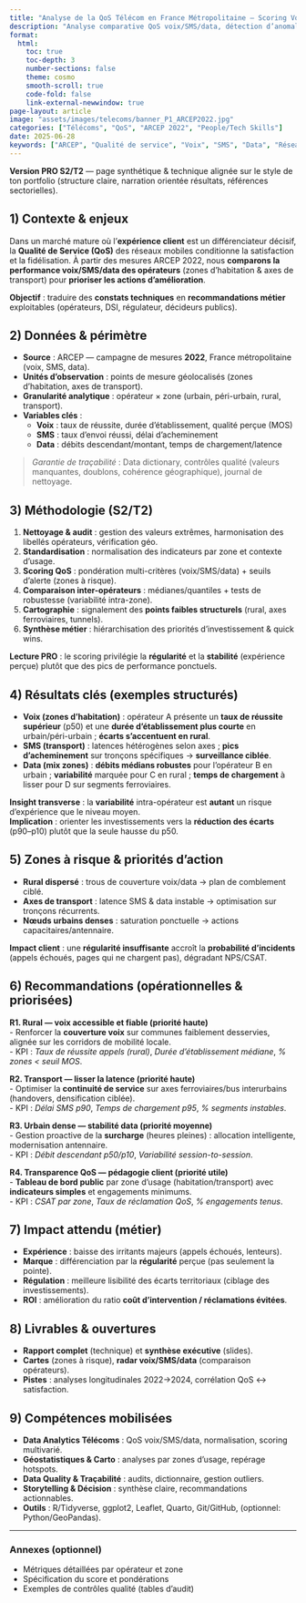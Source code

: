 ```yaml
---
title: "Analyse de la QoS Télécom en France Métropolitaine – Scoring Voix/SMS/Data – ARCEP 2022"
description: "Analyse comparative QoS voix/SMS/data, détection d’anomalies et recommandations opérationnelles alignées avec les standards internationaux."
format:
  html:
    toc: true
    toc-depth: 3
    number-sections: false
    theme: cosmo
    smooth-scroll: true
    code-fold: false
    link-external-newwindow: true
page-layout: article
image: "assets/images/telecoms/banner_P1_ARCEP2022.jpg"
categories: ["Télécoms", "QoS", "ARCEP 2022", "People/Tech Skills"]
date: 2025-06-28
keywords: ["ARCEP", "Qualité de service", "Voix", "SMS", "Data", "Réseaux mobiles", "France"]
---
```



::: {.callout-note}
**Version PRO S2/T2** — page synthétique & technique alignée sur le style de ton portfolio (structure claire, narration orientée résultats, références sectorielles).
:::

## 1) Contexte & enjeux
Dans un marché mature où l’**expérience client** est un différenciateur décisif, la **Qualité de Service (QoS)** des réseaux mobiles conditionne la satisfaction et la fidélisation. À partir des mesures ARCEP 2022, nous **comparons la performance voix/SMS/data des opérateurs** (zones d’habitation & axes de transport) pour **prioriser les actions d’amélioration**.

**Objectif** : traduire des **constats techniques** en **recommandations métier** exploitables (opérateurs, DSI, régulateur, décideurs publics).

## 2) Données & périmètre
- **Source** : ARCEP — campagne de mesures **2022**, France métropolitaine (voix, SMS, data).
- **Unités d’observation** : points de mesure géolocalisés (zones d’habitation, axes de transport).
- **Granularité analytique** : opérateur × zone (urbain, péri-urbain, rural, transport).
- **Variables clés** :
  - **Voix** : taux de réussite, durée d’établissement, qualité perçue (MOS)
  - **SMS** : taux d’envoi réussi, délai d’acheminement
  - **Data** : débits descendant/montant, temps de chargement/latence

> _Garantie de traçabilité_ : Data dictionary, contrôles qualité (valeurs manquantes, doublons, cohérence géographique), journal de nettoyage.

## 3) Méthodologie (S2/T2)
1. **Nettoyage & audit** : gestion des valeurs extrêmes, harmonisation des libellés opérateurs, vérification géo.
2. **Standardisation** : normalisation des indicateurs par zone et contexte d’usage.
3. **Scoring QoS** : pondération multi-critères (voix/SMS/data) + seuils d’alerte (zones à risque).
4. **Comparaison inter-opérateurs** : médianes/quantiles + tests de robustesse (variabilité intra-zone).
5. **Cartographie** : signalement des **points faibles structurels** (rural, axes ferroviaires, tunnels).
6. **Synthèse métier** : hiérarchisation des priorités d’investissement & quick wins.

::: {.callout-tip}
**Lecture PRO** : le scoring privilégie la **régularité** et la **stabilité** (expérience perçue) plutôt que des pics de performance ponctuels.
:::

## 4) Résultats clés (exemples structurés)
- **Voix (zones d’habitation)** : opérateur A présente un **taux de réussite supérieur** (p50) et une **durée d’établissement plus courte** en urbain/péri-urbain ; **écarts s’accentuent en rural**.
- **SMS (transport)** : latences hétérogènes selon axes ; **pics d’acheminement** sur tronçons spécifiques → **surveillance ciblée**.
- **Data (mix zones)** : **débits médians robustes** pour l’opérateur B en urbain ; **variabilité** marquée pour C en rural ; **temps de chargement** à lisser pour D sur segments ferroviaires.

**Insight transverse** : la **variabilité** intra-opérateur est **autant** un risque d’expérience que le niveau moyen.  
**Implication** : orienter les investissements vers la **réduction des écarts** (p90–p10) plutôt que la seule hausse du p50.

## 5) Zones à risque & priorités d’action
- **Rural dispersé** : trous de couverture voix/data → plan de comblement ciblé.
- **Axes de transport** : latence SMS & data instable → optimisation sur tronçons récurrents.
- **Nœuds urbains denses** : saturation ponctuelle → actions capacitaires/antennaire.

::: {.callout-warning}
**Impact client** : une **régularité insuffisante** accroît la **probabilité d’incidents** (appels échoués, pages qui ne chargent pas), dégradant NPS/CSAT.
:::

## 6) Recommandations (opérationnelles & priorisées)
**R1. Rural — voix accessible et fiable (priorité haute)**  
- Renforcer la **couverture voix** sur communes faiblement desservies, alignée sur les corridors de mobilité locale.  
- KPI : _Taux de réussite appels (rural)_, _Durée d’établissement médiane_, _% zones < seuil MOS_.

**R2. Transport — lisser la latence (priorité haute)**  
- Optimiser la **continuité de service** sur axes ferroviaires/bus interurbains (handovers, densification ciblée).  
- KPI : _Délai SMS p90_, _Temps de chargement p95_, _% segments instables_.

**R3. Urbain dense — stabilité data (priorité moyenne)**  
- Gestion proactive de la **surcharge** (heures pleines) : allocation intelligente, modernisation antennaire.  
- KPI : _Débit descendant p50/p10_, _Variabilité session-to-session_.

**R4. Transparence QoS — pédagogie client (priorité utile)**  
- **Tableau de bord public** par zone d’usage (habitation/transport) avec **indicateurs simples** et engagements minimums.  
- KPI : _CSAT par zone_, _Taux de réclamation QoS_, _% engagements tenus_.

## 7) Impact attendu (métier)
- **Expérience** : baisse des irritants majeurs (appels échoués, lenteurs).
- **Marque** : différenciation par la **régularité** perçue (pas seulement la pointe).
- **Régulation** : meilleure lisibilité des écarts territoriaux (ciblage des investissements).
- **ROI** : amélioration du ratio **coût d’intervention / réclamations évitées**.

## 8) Livrables & ouvertures
- **Rapport complet** (technique) et **synthèse exécutive** (slides).
- **Cartes** (zones à risque), **radar voix/SMS/data** (comparaison opérateurs).
- **Pistes** : analyses longitudinales 2022→2024, corrélation QoS ↔ satisfaction.

## 9) Compétences mobilisées
- **Data Analytics Télécoms** : QoS voix/SMS/data, normalisation, scoring multivarié.
- **Géostatistiques & Carto** : analyses par zones d’usage, repérage hotspots.
- **Data Quality & Traçabilité** : audits, dictionnaire, gestion outliers.
- **Storytelling & Décision** : synthèse claire, recommandations actionnables.
- **Outils** : R/Tidyverse, ggplot2, Leaflet, Quarto, Git/GitHub, (optionnel: Python/GeoPandas).

---

### Annexes (optionnel)
- Métriques détaillées par opérateur et zone
- Spécification du score et pondérations
- Exemples de contrôles qualité (tables d’audit)
